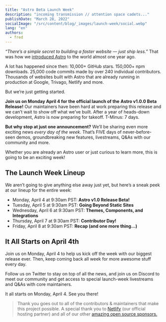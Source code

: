 ```yaml
---
title: "Astro Beta Launch Week"
description: "incoming transmission // attention space cadets..."
publishDate: "March 28, 2022"
socialImage: "/src/content/blog/_images/launch-week/social.webp"
lang: "en"
authors:
  - fred
---
```


_“There’s a simple secret to building a faster website — just ship less.”_ That was how we [introduced Astro](https://astro.build/blog/introducing-astro/) to the world almost one year ago.

A lot has happened since then: 10,000+ GitHub stars. 150,000+ npm downloads. 25,000 code commits made by over 240 individual contributors. Thousands of websites built with Astro that are already running in production at Google, Trivago, Netlify and more.

But we’re just getting started.

**Join us on Monday April 4 for the official launch of the** **Astro v1.0.0 Beta Release!**
Our maintainers have been hard at work preparing this release and we can’t wait to show off what we’ve built. After a year of heads-down development, Astro is now preparing for takeoff. T-Minus: 7 days.

**But why stop at just one announcement?** We’ll be sharing even more exciting news _every day of the week_. That’s FIVE days of never-before-seen demos, groundbreaking new features, livestreams, Q&As with our community and more.

Whether you are already an Astro user or just curious to learn more, this is going to be an exciting week!

## The Launch Week Lineup

We aren’t going to give anything else away just yet, but here’s a sneak peek at our lineup for the entire week:

- Monday, April 4 at 9:30am PST: **Astro v1.0 Release Beta!**
- Tuesday, April 5 at 9:30am PST: **Going Beyond Static Sites**
- Wednesday, April 6 at 9:30am PST: **Themes, Components, and Integrations**
- Thursday, April 7 at 9:30am PST: **Contributor Day!**
- Friday, April 8 at 9:30am PST: **Recap (and one more thing...)**

## It All Starts on April 4th

Join us on Monday, April 4 to help us kick off the week with our biggest release ever. Then, keep coming back all week for more awesome stuff every day.

Follow us on Twitter to stay on top of all the news, and join us on Discord to meet our community and get access to special launch-week livestreams and Q&As with core maintainers.

It all starts on Monday, April 4. See you there!

> Thank you goes out to all of the contributors & maintainers that make this project possible. A special thank you to [Netlify](https://www.netlify.com/) (our official hosting partner) and all of our other [amazing open source sponsors.](https://opencollective.com/astrodotbuild)
